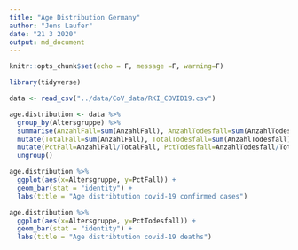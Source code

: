```yaml
---
title: "Age Distribution Germany"
author: "Jens Laufer"
date: "21 3 2020"
output: md_document
---
```


```r
knitr::opts_chunk$set(echo = F, message =F, warning=F)
```

```r
library(tidyverse)
```

```r
data <- read_csv("../data/CoV_data/RKI_COVID19.csv")
```

```r
age.distribution <- data %>% 
  group_by(Altersgruppe) %>% 
  summarise(AnzahlFall=sum(AnzahlFall), AnzahlTodesfall=sum(AnzahlTodesfall)) %>% 
  mutate(TotalFall=sum(AnzahlFall), TotalTodesfall=sum(AnzahlTodesfall)) %>% 
  mutate(PctFall=AnzahlFall/TotalFall, PctTodesfall=AnzahlTodesfall/TotalTodesfall) %>% 
  ungroup()
```


```r
age.distribution %>% 
  ggplot(aes(x=Altersgruppe, y=PctFall)) +
  geom_bar(stat = "identity") +
  labs(title = "Age distribtution covid-19 confirmed cases")
```



```r
age.distribution %>% 
  ggplot(aes(x=Altersgruppe, y=PctTodesfall)) +
  geom_bar(stat = "identity") +
  labs(title = "Age distribtution covid-19 deaths")
```
